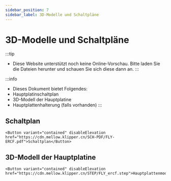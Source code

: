 ```yaml
---
sidebar_position: 7
sidebar_label: 3D-Modelle und Schaltpläne
---
```




# 3D-Modelle und Schaltpläne


:::tip
* Diese Website unterstützt noch keine Online-Vorschau. Bitte laden Sie die Dateien herunter und schauen Sie sich diese dann an.
:::

:::info
* Dieses Dokument bietet Folgendes:
* Hauptplatinschaltplan
* 3D-Modell der Hauptplatine
* Hauptplattenhalterung (falls vorhanden)
:::

## Schaltplan

    <Button variant="contained" disableElevation href="https://cdn.mellow.klipper.cn/SCH-PDF/FLY-ERCF.pdf">Schaltplan</Button>


## 3D-Modell der Hauptplatine

    <Button variant="contained" disableElevation href="https://cdn.mellow.klipper.cn/STEP/FLY_ercf.step">Hauptplattenmodell</Button>

